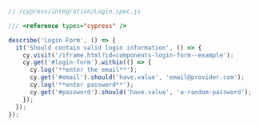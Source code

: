 ```js
// /cypress/integration/Login.spec.js

/// <reference types="cypress" />

describe('Login Form', () => {
  it('Should contain valid login information', () => {
    cy.visit('/iframe.html?id=components-login-form--example');
    cy.get('#login-form').within(() => {
      cy.log('**enter the email**');
      cy.get('#email').should('have.value', 'email@provider.com');
      cy.log('**enter password**');
      cy.get('#password').should('have.value', 'a-random-password');
    });
  });
});
```
